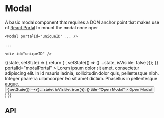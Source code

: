 
<Meta
  title="Components/Modal"
  component={Modal}
/>

# Modal

A basic modal component that requires a DOM anchor point that makes use of [React Portal]() to mount the modal once open.

```
<Modal portalId="uniqueID" ... />

...

<div id="uniqueID" />
```

<Canvas>
  <Story name="Base component">
    <State initialState={{ isVisible: false }}>
      {(state, setState) => {
        return (
          <React.Fragment>
            <Modal
              copy={ModalBodyFixture.copy}
              isVisible={state.isVisible}
              onClose={() => {
                setState(() => ({ ...state, isVisible: false }));
              }}
              portalId="modalPortal"
            >
              Lorem ipsum dolor sit amet, consectetur adipiscing elit. In id mauris
              lacinia, sollicitudin dolor quis, pellentesque nibh. Integer pharetra
              ullamcorper leo sit amet dictum. Phasellus in pellentesque augue.
            </Modal>
            <Button
              onClick={() => {
                setState(() => ({ ...state, isVisible: true }));
              }}
              title="Open Modal"
            >
              Open Modal
            </Button>
            <div id="modalPortal" />
          </React.Fragment>
        )
      }}
    </State>
  </Story>
</Canvas>

## API

<ArgsTable of={Modal} />
